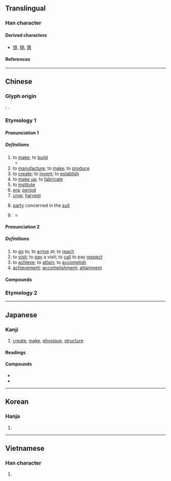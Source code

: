 {{character info/new}}
==Translingual==

===Han character===
{{Han char|rn=162|rad=辵|as=07|sn=10|four=34306|canj=YHGR|ids=⿺辶告}}

====Derived characters====
* [[慥]], [[糙]], [[簉]]

====References====
{{Han ref|kx=1258.120|dkj=38898|dj=1746.060|hdz=63841.060|uh=9020}}

----

==Chinese==
{{zh-forms}}

===Glyph origin===
{{Han etym}}
''{{w|Shuowen}}'': {{Han compound|辵|alt1=辶|告|ls=psc|c1=s|c2=p|t1=to walk}}.

===Etymology 1===

====Pronunciation 1====
{{zh-pron
|m=zào
|m-s=
|c=zou6
|c-t=
|g=
|h=pfs=chho
|j=
|mb=càu
|md=cô̤
|mn=xm,zz,tw:chō/qz:chǒ/qz:chǒ͘
|mn_note=Quanzhou: chǒ - vernacular; chǒ͘ - literary
|mn-t=zao6
|w=3zau
|x=
|mc=1
|oc=1,2
|ma=y
|cat=v,n
}}

=====Definitions=====
{{zh-hanzi}}

# to [[make]]; to [[build]]
#* {{zh-x|萬物 是 藉[借]著[着]{zhe} 他 造 的；凡 被 造 的，沒有 一 樣 不是 藉[借]著[着]{zhe} 他 造 的。|All things were '''made''' by him; and without him was not any thing '''made''' that was '''made'''.|ref={{lang|zh|{{w|新標點和合本|lang=zh}}}} (Chinese Union Version), [http://rcuv.hkbs.org.hk/CUNP_1/JHN/1/ {{lang|zh|約翰福音}} (John) 1:3]}}
# to [[manufacture]]; to [[make]]; to [[produce]]
# to [[create]]; to [[invent]]; to [[establish]]
# to [[make up]]; to [[fabricate]]
# to [[institute]]
# [[era]]; [[period]]
# [[crop]]; [[harvest]]
# {{lb|zh|law}} [[party]] concerned in the [[suit]]
# {{lb|zh|Mandarin}} {{eye dialect of|zh|知道|tr=zhīdào|from=Taiwan}}
#* {{zh-x|你 造 嗎？|[[didja|Didja]] know?}}

====Pronunciation 2====
{{zh-pron
|m=zào,cào,2nb=literary variant in Taiwan
|c=cou3
|md=chó̤
|dial=n
|mc=2
|oc=2,1
|cat=v,n
}}

=====Definitions=====
{{zh-hanzi}}

# to [[go]] to; to [[arrive]] at; to [[reach]]
# to [[visit]]; to [[pay]] a visit; to [[call]] to pay [[respect]]
# to [[achieve]]; to [[attain]]; to [[accomplish]]
# [[achievement]]; [[accomplishment]]; [[attainment]]

====Compounds====
{{zh-der|不堪造就|不造|主情造意|乾坤再造|乾造|人造|仿造|修造|假造|偽造|偽造文書|儲油構造|內造|兩造|再造|再造之恩|創意造言|創造|創造力|可造之材|合造|向壁虛造|坤造|埋鍋造飯|塑造|填海造地|壓枉造舌|大造|天地造化|天造|天造地設|好造化|媒體造勢|對造|屣履造門|嵌版構造|嵌造|巧同造化|建造|恩同再造|憑空捏造|打火造飯|打造|承造|抄造|指瑕造隙|捏造|搬是造非|改造|新造邦|木造|末造|板塊構造|構造|構造地震|模造紙|沒造化|沒造化的|深造|混造黑白|添造|濫造|為情造文|營造|營造尺|營造法式|生情造意|登峰造極|登門造訪|監造|矯揉造作|秀才造反|積衰新造|空中造雨|空造|立馬造橋|筆參造化|筆補造化|粗製濫造|締造|編造|織造|肇造|臆造|良造|蒙恬造筆|蓋造|製造|製造品|製造商|製造業|訂造|變造|變造文書|貴造|賤造|趕造|造亂|造作|造假|造像|造像記|造價|造勢|造化|造化小兒|造化弄人|造反|造反派|造句|造命|造園|造型|造士|造天立極|造孽|造就|造山運動|造幣廠|造府|造形|造形藝術|造微入妙|造成|造林|造極登峰|造次|造次顛沛|造父|造物|造物主|造物者|造畜稠棧|造福|造端|造紙|造罪|造船|造船工業|造船廠|造言惑眾|造言生事|造訪|造詞|造詣|造謁|造謗生事|造謠|造謠惑眾|造謠生事|造陸|造陸運動|遭家不造|鄉壁虛造|釀造|鍛造|鑄造|閉門造車|陳造|龍門造像|造格|造橋|造愛}}

===Etymology 2===
{{zh-see|𢲵||{{q|Sichuan}} to stir; to flip over; to rummage}}

{{zh-cat|Elementary}}

----

==Japanese==

===Kanji===
{{ja-kanji|grade=5|rs=辵07}}

# [[create]], [[make]], [[physique]], [[structure]]

====Readings====
{{ja-readings
|goon=ぞう<ざう, そう<さう
|kanon=そう<さう
|kun=いた-る, つく, つく-る, つく-り, な-る, みやつこ-
|nanori=いたる, なり, なる, はじめ, みやつこ
}}

====Compounds====
* {{ja-r|創造|そうぞう}}
* {{ja-r|構造|こうぞう}}

----

==Korean==

===Hanja===
{{ko-hanja|조}}

# {{rfdef|ko|sort=辵07}}

----

==Vietnamese==

===Han character===
{{vi-readings|reading=[[tạo]], [[xáo]], [[xạo]], [[tháo]]|rs=辵07}}

# {{rfdef|vi|sort=辵07}}